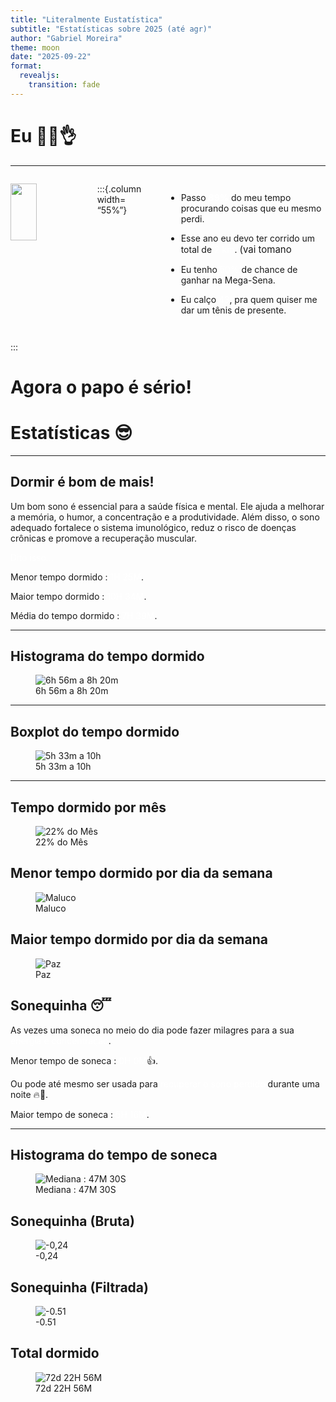 ```yaml
---
title: "Literalmente Eustatística"
subtitle: "Estatísticas sobre 2025 (até agr)"
author: "Gabriel Moreira"
theme: moon
date: "2025-09-22"
format: 
  revealjs:
    transition: fade
---
```


# Eu 💪🥸👌

---

:::{.columns}

:::{.column width="45%"}

![](gabrielzin.jpg){width=60%}
:::

:::{.column width= "55%"}

- Passo <span style= 'color:#ffffff'> **89%** </span> do meu tempo procurando coisas que eu mesmo perdi.

- Esse ano eu devo ter corrido um total de <span style= 'color:#ffffff'>2 km</span>.
<span style= 'font-size:15px'>(vai tomano</span>

- Eu tenho <span style= 'color:#ffffff'>50%</span> de chance de ganhar na Mega-Sena.

- Eu calço <span style= 'color:#ffffff'>43</span>, pra quem quiser me dar um tênis de presente.

:::

:::

# Agora o papo é sério! 

# Estatísticas 😎

---

## Dormir é bom de mais!

Um bom sono é essencial para a saúde física e mental. Ele ajuda a melhorar a memória, o humor, a concentração e a produtividade. Além disso, o sono adequado fortalece o sistema imunológico, reduz o risco de doenças crônicas e promove a recuperação muscular.

:::{.fragment}
<span style= 'color:#ffffff'>Dito isso...</span>
:::

:::{.fragment}
Menor tempo dormido : <span style= 'color:#ffffff'>1H 25M</span>.

Maior tempo dormido : <span style= 'color:#ffffff'>10H 34M</span>.

Média do tempo dormido : <span style= 'color:#ffffff'>7H 39M</span>.
:::

---

## Histograma do tempo dormido

![6h 56m a 8h 20m](histograma_sono.jpg)

---

## Boxplot do tempo dormido

![5h 33m a 10h](boxplot_sono.jpg)

---

## Tempo dormido por mês

![22% do Mês](grafico_tempo_dormido_mes.jpg)

## Menor tempo dormido por dia da semana

![Maluco](menor_sono_diasemana.jpg)

## Maior tempo dormido por dia da semana
![Paz](maior_sono_diasemana.jpg)

## Sonequinha 😴

As vezes uma soneca no meio do dia pode fazer milagres para a sua <span style= 'color:#ffffff'>energia e concentração</span>.

Menor tempo de soneca : <span style= 'color:#ffffff'> 0H 0M</span>👍.

:::{.fragment}

Ou pode até mesmo ser usada para <span style= 'color:#ffffff'>recuperar o sono perdido</span> durante uma noite 🔥🥳.

Maior tempo de soneca : <span style= 'color:#ffffff'> 5H 16M</span>.
:::

---

## Histograma do tempo de soneca 

![Mediana : 47M 30S](histograma_soneca.jpg)


## Sonequinha (Bruta)
![-0,24](soneca_tempo_dormido.jpg)

## Sonequinha (Filtrada) 
![-0.51](soneca_tempo_dormido_filtrado.jpg)

## Total dormido

![72d 22H 56M](tempo_dormido.jpg)